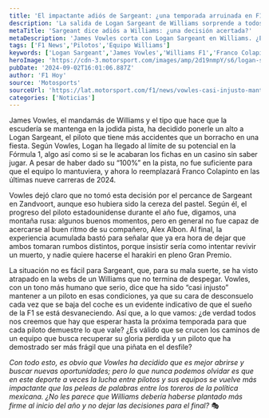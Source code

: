 ```yaml
---
title: 'El impactante adiós de Sargeant: ¿una temporada arruinada en F1?'
description: 'La salida de Logan Sargeant de Williams sorprende a todos. James Vowles decide cortar por lo sano antes de que sea demasiado tarde. ¿Era esta la jugada correcta?'
metaTitle: 'Sargeant dice adiós a Williams: ¿una decisión acertada?'
metaDescription: 'James Vowles corta con Logan Sargeant en Williams. ¿Era hora de un cambio? Descubre qué hay detrás de esta controvertida decisión en el mundo de la F1.'
tags: ['F1 News','Pilotos','Equipo Williams']
keywords: ['Logan Sargeant','James Vowles','Williams F1','Franco Colapinto','Fórmula 1']
heroImage: 'https://cdn-3.motorsport.com/images/amp/2d19nmpY/s6/logan-sargeant-williams.jpg'
pubDate: '2024-09-02T16:01:06.887Z'
author: 'F1 Hoy'
source: 'Motosports'
sourceUrl: 'https://lat.motorsport.com/f1/news/vowles-casi-injusto-mantener-sargeant-williams/10649125/?utm_source=RSS&utm_medium=referral&utm_campaign=RSS-F1&utm_term=News&utm_content=lat'
categories: ['Noticias']
---
```

James Vowles, el mandamás de Williams y el tipo que hace que la escudería se mantenga en la jodida pista, ha decidido ponerle un alto a Logan Sargeant, el piloto que tiene más accidentes que un borracho en una fiesta. Según Vowles, Logan ha llegado al límite de su potencial en la Fórmula 1, algo así como si se le acabaran los fichas en un casino sin saber jugar. A pesar de haber dado su “100%” en la pista, no fue suficiente para que el equipo lo mantuviera, y ahora lo reemplazará Franco Colapinto en las últimas nueve carreras de 2024. 

Vowles dejó claro que no tomó esta decisión por el percance de Sargeant en Zandvoort, aunque eso hubiera sido la cereza del pastel. Según él, el progreso del piloto estadounidense durante el año fue, digamos, una montaña rusa: algunos buenos momentos, pero en general no fue capaz de acercarse al buen ritmo de su compañero, Alex Albon. Al final, la experiencia acumulada bastó para señalar que ya era hora de dejar que ambos tomaran rumbos distintos, porque insistir sería como intentar revivir un muerto, y nadie quiere hacerse el harakiri en pleno Gran Premio.

La situación no es fácil para Sargeant, que, para su mala suerte, se ha visto atrapado en la webs de un Williams que no termina de despegar. Vowles, con un tono más humano que serio, dice que ha sido “casi injusto” mantener a un piloto en esas condiciones, ya que su cara de desconsuelo cada vez que se baja del coche es un evidente indicativo de que el sueño de la F1 se está desvaneciendo. Así que, a lo que vamos: ¿de verdad todos nos creemos que hay que esperar hasta la próxima temporada para que cada piloto demuestre lo que vale? ¿Es válido que se crucen los caminos de un equipo que busca recuperar su gloria perdida y un piloto que ha demostrado ser más frágil que una piñata en el desfile? 

*Con todo esto, es obvio que Vowles ha decidido que es mejor abrirse y buscar nuevas oportunidades; pero lo que nunca podemos olvidar es que en este deporte a veces la lucha entre pilotos y sus equipos se vuelve más impactante que las peleas de palabras entre los toreros de la política mexicana. ¿No les parece que Williams debería haberse plantado más firme al inicio del año y no dejar las decisiones para el final?* 🎭


